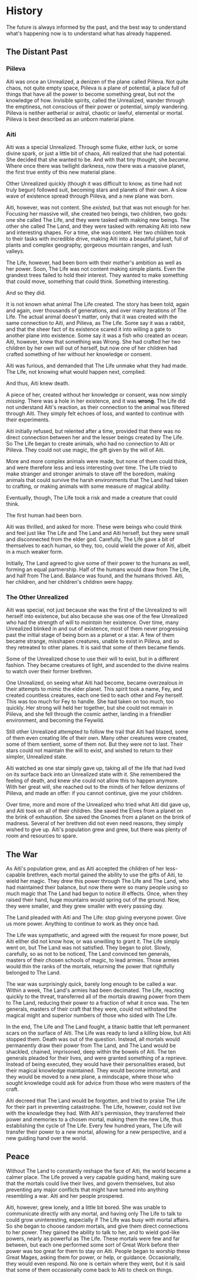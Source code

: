 
<Meta title='Setting/History' />

# History

The future is always informed by the past, and the best way to understand what's happening now is to understand what has already happened. 

## The Distant Past

### Piileva

Aiti was once an Unrealized, a denizen of the plane called Piileva. Not quite chaos, not quite empty space, Piileva is a plane of potential, a place full of things that have all the power to become something great, but not the knowledge of how. Invisible spirits, called the Unrealized, wander through the emptiness, not conscious of their power or potential, simply wandering. Piileva is neither aetherial or astral, chaotic or lawful, elemental or mortal. Piileva is best described as an unborn material plane.

### Aiti

Aiti was a special Unrealized. Through some fluke, either luck, or some divine spark, or just a little bit of chaos, Aiti realized that she had potential. She decided that she wanted to be. And with that tiny thought, she _became_. Where once there was twilight darkness, now there was a massive planet, the first true entity of this new material plane. 

Other Unrealized quickly (though it was difficult to know, as time had not truly begun) followed suit, becoming stars and planets of their own. A slow wave of existence spread through Piileva, and a new plane was born.

Aiti, however, was not content. She _existed_, but that was not enough for her. Focusing her massive will, she created two beings, two children, two gods: one she called The Life, and they were tasked with making new beings. The other she called The Land, and they were tasked with remaking Aiti into new and interesting shapes. For a time, she was content. Her two children took to their tasks with incredible drive, making Aiti into a beautiful planet, full of plants and complex geography, gorgeous mountain ranges, and lush valleys. 

The Life, however, had been born with their mother's ambition as well as her power. Soon, The Life was not content making simple plants. Even the grandest trees failed to hold their interest. They wanted to make something that could move, something that could think. Something interesting.

And so they did.

It is not known what animal The Life created. The story has been told, again and again, over thousands of generations, and over many iterations of The Life. The actual animal doesn't matter, only that it was created with the same connection to Aiti, and Piileva, as The Life. Some say it was a rabbit, and that the sheer fact of its existence scared it into willing a gate to another plane into existence. Some say it was a fish who created an ocean. Aiti, however, knew that something was Wrong. She had crafted her two children by her own will out of herself, but now one of her children had crafted something of her without her knowledge or consent.

Aiti was furious, and demanded that The Life unmake what they had made. The Life, not knowing what would happen next, complied.

And thus, Aiti knew death.

A piece of her, created without her knowledge or consent, was now simply _missing_. There was a hole in her existence, and it was **wrong**. The Life did not understand Aiti's reaction, as their connection to the animal was filtered through Aiti. They simply felt echoes of loss, and wanted to continue with their experiments.

Aiti initially refused, but relented after a time, provided that there was no direct connection between her and the lesser beings created by The Life. So The Life began to create animals, who had no connection to Aiti or Piileva. They could not use magic, the gift given by the will of Aiti. 

More and more complex animals were made, but none of them could think, and were therefore less and less interesting over time. The Life tried to make stranger and stronger animals to stave off the boredom, making animals that could survive the harsh environments that The Land had taken to crafting, or making animals with some measure of magical ability.

Eventually, though, The Life took a risk and made a creature that could think.

The first human had been born.

Aiti was thrilled, and asked for more. These were beings who could think and feel just like The Life and The Land and Aiti herself, but they were small and disconnected from the elder god. Carefully, The Life gave a bit of themselves to each human, so they, too, could wield the power of Aiti, albeit in a much weaker form. 

Initially, The Land agreed to give some of their power to the humans as well, forming an equal partnership. Half of the humans would draw from The Life, and half from The Land. Balance was found, and the humans thrived. Aiti, her children, and her children's children were happy. 

### The Other Unrealized

Aiti was special, not just because she was the first of the Unrealized to will herself into existence, but also because she was one of the few Unrealized who had the strength of will to _maintain_ her existence. Over time, many Unrealized blinked in and out of existence, most of them never progressing past the initial stage of being born as a planet or a star. A few of them became strange, misshapen creatures, unable to exist in Piileva, and so they retreated to other planes. It is said that some of them became fiends.

Some of the Unrealized chose to use their will to exist, but in a different fashion. They became creatures of light, and ascended to the divine realms to watch over their former brethren. 

One Unrealized, on seeing what Aiti had become, became overzealous in their attempts to mimic the elder planet. This spirit took a name, Fey, and created countless creatures, each one tied to each other and Fey herself. This was too much for Fey to handle. She had taken on too much, too quickly. Her strong will held her together, but she could not remain in Piileva, and she fell through the cosmic aether, landing in a friendlier environment, and becoming the Feywild.

Still other Unrealized attempted to follow the trail that Aiti had blazed, some of them even creating life of their own. Many other creatures were created, some of them sentient, some of them not. But they were not to last. Their stars could not maintain the will to exist, and wished to return to their simpler, Unrealized state. 

Aiti watched as one star simply gave up, taking all of the life that had lived on its surface back into an Unrealized state with it. She remembered the feeling of death, and knew she could not allow this to happen anymore. With her great will, she reached out to the minds of her fellow denizens of Piileva, and made an offer: if you cannot continue, give me your children.

Over time, more and more of the Unrealized who tried what Aiti did gave up, and Aiti took on all of their children. She saved the Elves from a planet on the brink of exhaustion. She saved the Gnomes from a planet on the brink of madness. Several of her brethren did not even need reasons, they simply wished to give up. Aiti's population grew and grew, but there was plenty of room and resources to spare.

## The War

As Aiti's population grew, and as Aiti accepted the children of her less-capable brethren, each mortal gained the ability to use the gifts of Aiti, to wield her magic. They drew this power through The Life and The Land, who had maintained their balance, but now there were so many people using so much magic that The Land had begun to notice ill effects. Once, when they raised their hand, huge mountains would spring out of the ground. Now, they were smaller, and they grew smaller with every passing day.

The Land pleaded with Aiti and The Life: stop giving everyone power. Give us more power. Anything to continue to work as they once had.

The Life was sympathetic, and agreed with the request for more power, but Aiti either did not know how, or was unwilling to grant it. The Life simply went on, but The Land was not satisfied. They began to plot. Slowly, carefully, so as not to be noticed, The Land convinced ten generals, masters of their chosen schools of magic, to lead armies. Those armies would thin the ranks of the mortals, returning the power that rightfully belonged to The Land.

The war was surprisingly quick, barely long enough to be called a war. Within a week, The Land's armies had been decimated. The Life, reacting quickly to the threat, transferred all of the mortals drawing power from them to The Land, reducing their power to a fraction of what it once was. The ten generals, masters of their craft that they were, could not withstand the magical might and superior numbers of those who sided with The Life.

In the end, The Life and The Land fought, a titanic battle that left permanent scars on the surface of Aiti. The Life was ready to land a killing blow, but Aiti stopped them. Death was out of the question. Instead, all mortals would permanently draw their power from The Land, and The Land would be shackled, chained, imprisoned, deep within the bowels of Aiti. The ten generals pleaded for their lives, and were granted something of a reprieve. Instead of being executed, they would have their personalities erased, but their magical knowledge maintained. They would become immortal, and they would be moved to a new plane, a mindscape, where those who sought knowledge could ask for advice from those who were masters of the craft.

Aiti decreed that The Land would be forgotten, and tried to praise The Life for their part in preventing catastrophe. The Life, however, could not live with the knowledge they had. With Aiti's permission, they transferred their power and memories to a chosen mortal, making them the new Life, thus establishing the cycle of The Life. Every few hundred years, The Life will transfer their power to a new mortal, allowing for a new perspective, and a new guiding hand over the world.

## Peace

Without The Land to constantly reshape the face of Aiti, the world became a calmer place. The Life proved a very capable guiding hand, making sure that the mortals could live their lives, and govern themselves, but also preventing any major conflicts that might have turned into anything resembling a war. Aiti and her people prospered.

Aiti, however, grew lonely, and a little bit bored. She was unable to communicate directly with any mortal, and having only The Life to talk to could grow uninteresting, especially if The Life was busy with mortal affairs. So she began to choose random mortals, and give them direct connections to her power. They gained the ability to talk to her, and to wield god-like powers, nearly as powerful as The Life. These mortals were few and far between, but each one performed some sort of Great Work before their power was too great for them to stay on Aiti. People began to worship these Great Mages, asking them for power, or help, or guidance. Occasionally, they would even respond. No one is certain where they went, but it is said that some of them occasionally come back to Aiti to check on things. 
